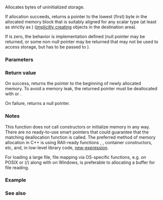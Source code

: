 {{cpp/title|malloc}}
{{cpp/memory/navbar}}
{{ddcl|header=cstdlib|
void* malloc( std::size_t size );
}}

Allocates {{c|size}} bytes of uninitialized storage.

If allocation succeeds, returns a pointer to the lowest (first) byte in the allocated memory block that is suitably aligned for any scalar type (at least as strictly as {{lc|std::max_align_t}}) ([[cpp/language/object#Object creation|implicitly creating]] objects in the destination area).

If {{c|size}} is zero, the behavior is implementation defined (null pointer may be returned, or some non-null pointer may be returned that may not be used to access storage, but has to be passed to {{lc|std::free}}).

{{cpp/memory/thread_safety_note}}

===Parameters===
{{par begin}}
{{par|size|number of bytes to allocate}}
{{par end}}

===Return value===
On success, returns the pointer to the beginning of newly allocated memory. To avoid a memory leak, the returned pointer must be deallocated with {{lc|std::free()}} or {{lc|std::realloc()}}.

On failure, returns a null pointer.

===Notes===
This function does not call constructors or initialize memory in any way. There are no ready-to-use smart pointers that could guarantee that the matching deallocation function is called. The preferred method of memory allocation in C++ is using RAII-ready functions {{lc|std::make_unique}}, {{lc|std::make_shared}}, container constructors, etc, and, in low-level library code, [[cpp/language/new|new-expression]].

For loading a large file, file mapping via OS-specific functions, e.g. [https://pubs.opengroup.org/onlinepubs/9699919799/functions/mmap.html {{tt|mmap}}] on POSIX or {{tt|CreateFileMapping}}([https://docs.microsoft.com/en-us/windows/win32/api/winbase/nf-winbase-createfilemappinga {{tt|A}}]/[https://docs.microsoft.com/en-us/windows/win32/api/memoryapi/nf-memoryapi-createfilemappingw {{tt|W}}]) along with [https://docs.microsoft.com/en-us/windows/win32/api/memoryapi/nf-memoryapi-mapviewoffile {{tt|MapViewOfFile}}] on Windows, is preferable to allocating a buffer for file reading.

===Example===
{{example
|code=
#include &lt;cstdlib&gt; 
#include &lt;iostream&gt;   
#include &lt;memory&gt;
#include &lt;string&gt;

int main() 
{
    constexpr std::size_t size = 4;
    if (auto ptr = reinterpret_cast&lt;std::string*&gt;(std::malloc(size * sizeof(std::string))))
    {
        try
        {
            for (std::size_t i = 0; i &lt; size; ++i)
                std::construct_at(ptr + i, 5, 'a' + i);
            for (std::size_t i = 0; i &lt; size; ++i)
                std::cout &lt;&lt; "ptr[" &lt;&lt; i &lt;&lt; "] == " &lt;&lt; ptr[i] &lt;&lt; '\n';
            std::destroy_n(ptr, size);
        }
        catch (...) {}
        std::free(ptr);
    }
}
|output=
p[0] == aaaaa
p[1] == bbbbb
p[2] == ccccc
p[3] == ddddd
}}

===See also===
{{dsc begin}}
{{dsc inc|cpp/memory/new/dsc operator_new}}
{{dsc inc|cpp/memory/dsc get_temporary_buffer}}
{{dsc see c|c/memory/malloc}}
{{dsc end}}

{{langlinks|de|es|fr|it|ja|pl|pt|ru|zh}}